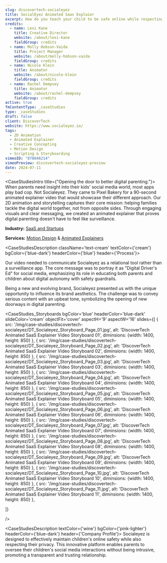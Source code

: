 ```yaml
---
slug: discovertech-socialeyez
title: SocialEyez Animated Saas Explaier
excerpt: How do you teach your child to be safe online while respecting their privacy?
credits:
  - name: Lexi Kane
    title: Creative Director
    website: /about/lexi-kane
    fieldGroup: credits
  - name: Molly Hobson-Vaida
    title: Project Manager
    website: /about/molly-hobson-vaida
    fieldGroup: credits
  - name: Nicole Klein
    title: Animator
    website: /about/nicole-klein
    fieldGroup: credits
  - name: Rachel Dempsey
    title: Animator
    website: /about/rachel-dempsey
    fieldGroup: credits
active: true
fmContentType: _caseStudies
type: _caseStudies
draft: false
client: DiscoverTech
website: https://www.socialeyez.io/
tags:
  - 2D Animation
  - Animated Explainer
  - Creative Concepting
  - Motion Design
  - Scripting & Storyboarding
vimeoID: "878846214"
vimeoPreview: discovertech-socialeyez-preview
date: 2024-07-11
---
```


<CaseStudiesIntro title={"Opening the door to better digital parenting."}>
When parents need insight into their kids' social media world, most apps play bad cop. Not Socialeyez. They came to Pixel Bakery for a 90-second animated explainer video that would showcase their different approach. Our 2D animation and storytelling captures their core mission: helping families tackle the digital world together, not from opposite sides. Through engaging visuals and clear messaging, we created an animated explainer that proves digital parenting doesn't have to feel like surveillance.

**Industry:** [SaaS and Startups](/industries/saas-video-production)

**Services:** [Motion Design](/services/animation) & [Animated Explainers](/services/animated-explainer-videos)

</CaseStudiesIntro>


<CaseStudiesDescription className='text-cream' textColor={'cream'} bgColor={'blue-dark'} headerColor={'blue'} header={'Process'}>
<p className="text-cream">Our video needed to communicate Socialeyez as a relational tool rather than a surveillance app. The core message was to portray it as "Digital Driver's Ed" for social media, emphasizing its role in educating both parents and children about digital autonomy with safety guardrails.</p>

<p className="text-cream">Being a new and evolving brand, Socialeyez presented us with the unique opportunity to influence its brand aesthetics. The challenge was to convey serious content with an upbeat tone, symbolizing the opening of new doorways in digital parenting.</p>
</CaseStudiesDescription>

<CaseStudies_Storyboards
bgColor='blue'
headerColor='blue-dark'
slideColor='cream'
objectFit='cover'
aspectH='9'
aspectW='16'
slides={[
    {
      src: '/img/case-studies/discovertech-socialeyez/DT_Socialeyez_Storyboard_Page_01.jpg',
      alt: 'DiscoverTech Animated SaaS Explainer Video Storyboard 01',
      diminsions: {width: 1400, height: 850}
    },
    {
      src: '/img/case-studies/discovertech-socialeyez/DT_Socialeyez_Storyboard_Page_02.jpg',
      alt: 'DiscoverTech Animated SaaS Explainer Video Storyboard 02',
      diminsions: {width: 1400, height: 850}
    },
    {
      src: '/img/case-studies/discovertech-socialeyez/DT_Socialeyez_Storyboard_Page_03.jpg',
      alt: 'DiscoverTech Animated SaaS Explainer Video Storyboard 03',
      diminsions: {width: 1400, height: 850}
    },
    {
      src: '/img/case-studies/discovertech-socialeyez/DT_Socialeyez_Storyboard_Page_04.jpg',
      alt: 'DiscoverTech Animated SaaS Explainer Video Storyboard 04',
      diminsions: {width: 1400, height: 850}
    },
    {
      src: '/img/case-studies/discovertech-socialeyez/DT_Socialeyez_Storyboard_Page_05.jpg',
      alt: 'DiscoverTech Animated SaaS Explainer Video Storyboard 05',
      diminsions: {width: 1400, height: 850}
    },
    {
      src: '/img/case-studies/discovertech-socialeyez/DT_Socialeyez_Storyboard_Page_06.jpg',
      alt: 'DiscoverTech Animated SaaS Explainer Video Storyboard 06',
      diminsions: {width: 1400, height: 850}
    },
    {
      src: '/img/case-studies/discovertech-socialeyez/DT_Socialeyez_Storyboard_Page_07.jpg',
      alt: 'DiscoverTech Animated SaaS Explainer Video Storyboard 07',
      diminsions: {width: 1400, height: 850}
    },
    {
      src: '/img/case-studies/discovertech-socialeyez/DT_Socialeyez_Storyboard_Page_08.jpg',
      alt: 'DiscoverTech Animated SaaS Explainer Video Storyboard 08',
      diminsions: {width: 1400, height: 850}
    },
    {
      src: '/img/case-studies/discovertech-socialeyez/DT_Socialeyez_Storyboard_Page_09.jpg',
      alt: 'DiscoverTech Animated SaaS Explainer Video Storyboard 09',
      diminsions: {width: 1400, height: 850}
    },
    {
      src: '/img/case-studies/discovertech-socialeyez/DT_Socialeyez_Storyboard_Page_10.jpg',
      alt: 'DiscoverTech Animated SaaS Explainer Video Storyboard 10',
      diminsions: {width: 1400, height: 850}
    },
    {
      src: '/img/case-studies/discovertech-socialeyez/DT_Socialeyez_Storyboard_Page_11.jpg',
      alt: 'DiscoverTech Animated SaaS Explainer Video Storyboard 11',
      diminsions: {width: 1400, height: 850}
    },
 
  ]}

  />


<CaseStudiesDescription textColor={'wine'} bgColor={'pink-lighter'} headerColor={'blue-dark'} header={'Company Profile'}>
Socialeyez is designed to effectively maintain children's online safety while also respecting their privacy. This innovative platform enables parents to oversee their children's social media interactions without being intrusive, promoting a transparent and trusting relationship.
</CaseStudiesDescription>